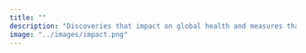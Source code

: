```yaml
---
title: ""
description: "Discoveries that impact on global health and measures that assess global health impact"
image: "../images/impact.png"
---
```



